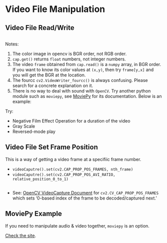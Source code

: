 

# Video File Manipulation {#video}

## Video File Read/Write

```python
```

Notes:

1. The color image in opencv is BGR order, not RGB order.
2. `cap.get()` returns `float` numbers, not integer numbers.
3. The video `frame` obtained from `cap.read()` is a `numpy` array, in BGR order. If you want to know its color values at `(x,y)`, then try `frame[y,x]` and you will get the BGR at the location.
4. The fourcc `cv2.VideoWriter_fourcc()` is always confusing. Please search for a concrete explanation on it.
5. There is no way to deal with sound with `OpenCV`. Try another python module such as `moviepy`, see [MoviePy](http://zulko.github.io/moviepy/index.html) for its documentation. Below is an example:


Try:

- Negative Film Effect Operation for a duration of the video
- Gray Scale
- Reversed-mode play 






## Video File Set Frame Position

This is a way of getting a video frame at a specifiic frame number.

- `videoCaputre().set(cv2.CAP_PROP_POS_FRAMES, nth_frame)`
- `videoCaputre().set(cv2.CAP_PROP_POS_AVI_RATIO, relative_position_0_to_1)`

```python
```

- See: [OpenCV VideoCapture Document](https://docs.opencv.org/4.0.1/d4/d15/group__videoio__flags__base.html#gaeb8dd9c89c10a5c63c139bf7c4f5704d) for `cv2.CV_CAP_PROP_POS_FRAMES` which sets '0-based index of the frame to be decoded/captured next.' 



## MoviePy Example

If you need to manipulate audio & video together, `moviepy` is an option.

[Check the site](https://zulko.github.io/moviepy/).

```python
```


